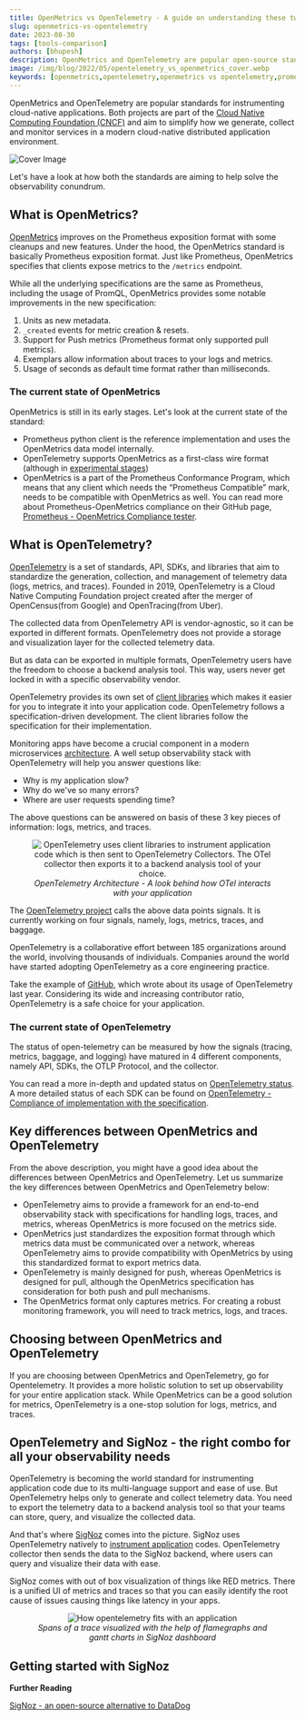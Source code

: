 ```yaml
---
title: OpenMetrics vs OpenTelemetry - A guide on understanding these two specifications
slug: openmetrics-vs-opentelemetry
date: 2023-08-30
tags: [tools-comparison]
authors: [bhupesh]
description: OpenMetrics and OpenTelemetry are popular open-source standards for generating telemetry data from application code. While OpenTelemetry can be used for logs, metrics, and traces, OpenMetrics is focused on generating metrics at scale from...
image: /img/blog/2022/05/opentelemetry_vs_openmetrics_cover.webp
keywords: [openmetrics,opentelemetry,openmetrics vs opentelemetry,prometheus]
---
```


<head>
  <link rel="canonical" href="https://signoz.io/blog/openmetrics-vs-opentelemetry/"/>
</head>





OpenMetrics and OpenTelemetry are popular standards for instrumenting cloud-native applications. Both projects are part of the <a href = "https://cncf.io/" rel="noopener noreferrer nofollow" target="_blank">Cloud Native Computing Foundation (CNCF)</a> and aim to simplify how we generate, collect and monitor services in a modern cloud-native distributed application environment.




![Cover Image](/img/blog/2022/05/opentelemetry_vs_openmetrics_cover.webp)

Let's have a look at how both the standards are aiming to help solve the observability conundrum.


## What is OpenMetrics?

<a href = "https://github.com/OpenObservability/OpenMetrics" rel="noopener noreferrer nofollow" target="_blank">OpenMetrics</a> improves on the Prometheus exposition format with some cleanups and new features. Under the hood, the OpenMetrics standard is basically Prometheus exposition format. Just like Prometheus, OpenMetrics specifies that clients expose metrics to the `/metrics` endpoint.

While all the underlying specifications are the same as Prometheus, including the usage of PromQL, OpenMetrics provides some notable improvements in the new specification:

1. Units as new metadata.
2. `_created` events for metric creation & resets.
3. Support for Push metrics (Prometheus format only supported pull metrics).
4. Exemplars allow information about traces to your logs and metrics.
5. Usage of seconds as default time format rather than milliseconds.

### The current state of OpenMetrics

OpenMetrics is still in its early stages. Let's look at the current state of the standard:

- Prometheus python client is the reference implementation and uses the OpenMetrics data model internally.
- OpenTelemetry supports OpenMetrics as a first-class wire format (although in <a href = "https://opentelemetry.io/docs/specs/otel/compatibility/openmetrics/" rel="noopener noreferrer nofollow" target="_blank">experimental stages</a>)
- OpenMetrics is a part of the Prometheus Conformance Program, which means that any client which needs the “Prometheus Compatible” mark, needs to be compatible with OpenMetrics as well. You can read more about Prometheus-OpenMetrics compliance on their GitHub page, <a href = "https://github.com/prometheus/compliance/tree/main/openmetrics" rel="noopener noreferrer nofollow" target="_blank">Prometheus - OpenMetrics Compliance tester</a>.


## What is OpenTelemetry?

<a href = "https://opentelemetry.io/" rel="noopener noreferrer nofollow" target="_blank">OpenTelemetry</a> is a set of standards, API, SDKs, and libraries that aim to standardize the generation, collection, and management of telemetry data (logs, metrics, and traces). Founded in 2019, OpenTelemetry is a Cloud Native Computing Foundation project created after the merger of OpenCensus(from Google) and OpenTracing(from Uber).

The collected data from OpenTelemetry API is vendor-agnostic, so it can be exported in different formats. OpenTelemetry does not provide a storage and visualization layer for the collected telemetry data. 

But as data can be exported in multiple formats, OpenTelemetry users have the freedom to choose a backend analysis tool. This way, users never get locked in with a specific observability vendor.

<SignUps />

OpenTelemetry provides its own set of <a href = "https://opentelemetry.io/docs/instrumentation/" rel="noopener noreferrer nofollow" target="_blank">client libraries</a> which makes it easier for you to integrate it into your application code. OpenTelemetry follows a specification-driven development. The client libraries follow the specification for their implementation.

Monitoring apps have become a crucial component in a modern microservices [architecture](https://signoz.io/blog/opentelemetry-architecture/). A well setup observability stack with OpenTelemetry will help you answer questions like:

- Why is my application slow?
- Why do we've so many errors?
- Where are user requests spending time?

The above questions can be answered on basis of these 3 key pieces of information: logs, metrics, and traces.

<figure data-zoomable align='center'>
    <img src="/img/blog/2022/05/opentelemetry_pipeline_light.webp" alt="OpenTelemetry uses client libraries to instrument application code which is then sent to OpenTelemetry Collectors. The OTel collector then exports it to a backend analysis tool of your choice."/>
    <figcaption><i>OpenTelemetry Architecture - A look behind how OTel interacts with your application</i></figcaption>
</figure>


The [OpenTelemetry project](https://signoz.io/blog/opentelemetry-apm/) calls the above data points signals. It is currently working on four signals, namely, logs, metrics, traces, and baggage.

OpenTelemetry is a collaborative effort between 185 organizations around the world, involving thousands of individuals. Companies around the world have started adopting OpenTelemetry as a core engineering practice.

Take the example of <a href = "https://github.blog/2021-05-26-why-and-how-github-is-adopting-opentelemetry/" rel="noopener noreferrer nofollow" target="_blank">GitHub</a>, which wrote about its usage of OpenTelemetry last year. Considering its wide and increasing contributor ratio, OpenTelemetry is a safe choice for your application.

### The current state of OpenTelemetry

The status of open-telemetry can be measured by how the signals (tracing, metrics, baggage, and logging) have matured in 4 different components, namely API, SDKs, the OTLP Protocol, and the collector.

You can read a more in-depth and updated status on <a href = "https://opentelemetry.io/status/" rel="noopener noreferrer nofollow" target="_blank">OpenTelemetry status</a>. A more detailed status of each SDK can be found on <a href = "https://github.com/open-telemetry/opentelemetry-specification/blob/main/spec-compliance-matrix.md" rel="noopener noreferrer nofollow" target="_blank">OpenTelemetry - Compliance of implementation with the specification</a>.

## Key differences between OpenMetrics and OpenTelemetry

From the above description, you might have a good idea about the differences between OpenMetrics and OpenTelemetry. Let us summarize the key differences between OpenMetrics and OpenTelemetry below:

- OpenTelemetry aims to provide a framework for an end-to-end observability stack with specifications for handling logs, traces, and metrics, whereas OpenMetrics is more focused on the metrics side.
- OpenMetrics just standardizes the exposition format through which metrics data must be communicated over a network, whereas OpenTelemetry aims to provide compatibility with OpenMetrics by using this standardized format to export metrics data.
- OpenTelemetry is mainly designed for push, whereas OpenMetrics is designed for pull, although the OpenMetrics specification has consideration for both push and pull mechanisms.
- The OpenMetrics format only captures metrics. For creating a robust monitoring framework, you will need to track metrics, logs, and traces.

## Choosing between OpenMetrics and OpenTelemetry

If you are choosing between OpenMetrics and OpenTelemetry, go for Opentelemetry. It provides a more holistic solution to set up observability for your entire application stack. While OpenMetrics can be a good solution for metrics, OpenTelemetry is a one-stop solution for logs, metrics, and traces.

## OpenTelemetry and SigNoz - the right combo for all your observability needs

OpenTelemetry is becoming the world standard for instrumenting application code due to its multi-language support and ease of use. But OpenTelemetry helps only to generate and collect telemetry data. You need to export the telemetry data to a backend analysis tool so that your teams can store, query, and visualize the collected data.

And that's where [SigNoz](https://signoz.io/) comes into the picture. SigNoz uses OpenTelemetry natively to [instrument application](https://signoz.io/docs/instrumentation/) codes. OpenTelemetry collector then sends the data to the SigNoz backend, where users can query and visualize their data with ease.

SigNoz comes with out of box visualization of things like RED metrics. There is a unified UI of metrics and traces so that you can easily identify the root cause of issues causing things like latency in your apps.


<figure data-zoomable align='center'>
    <img src="/img/blog/common/signoz_flamegraphs.webp" alt="How opentelemetry fits with an application"/>
    <figcaption><i>Spans of a trace visualized with the help of flamegraphs and gantt charts in SigNoz dashboard</i></figcaption>
</figure>


## Getting started with SigNoz

<GetStartedSigNoz />


**Further Reading**

[SigNoz - an open-source alternative to DataDog](https://signoz.io/blog/open-source-datadog-alternative/)
